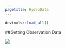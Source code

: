 ```yaml
---
pagetitle: HydroData
---
```


```r
devtools::load_all()
```

##Getting Observation Data 






![](img/construction.png)

